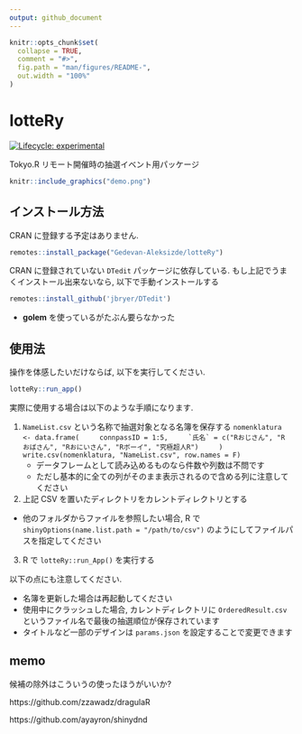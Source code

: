 ```yaml
---
output: github_document
---
```


<!-- README.md is generated from README.Rmd. Please edit that file -->

```r
knitr::opts_chunk$set(
  collapse = TRUE,
  comment = "#>",
  fig.path = "man/figures/README-",
  out.width = "100%"
)
```

# lotteRy

<!-- badges: start -->
[![Lifecycle: experimental](https://img.shields.io/badge/lifecycle-experimental-orange.svg)](https://www.tidyverse.org/lifecycle/#experimental)
<!-- badges: end -->

Tokyo.R リモート開催時の抽選イベント用パッケージ

```r
knitr::include_graphics("demo.png")
```

## インストール方法

CRAN に登録する予定はありません.

``` r
remotes::install_package("Gedevan-Aleksizde/lotteRy")
```

CRAN に登録されていない `DTedit` パッケージに依存している. もし上記でうまくインストール出来ないなら, 以下で手動インストールする

```r
remotes::install_github('jbryer/DTedit')
```

* **golem** を使っているがたぶん要らなかった

## 使用法

操作を体感したいだけならば, 以下を実行してください.

```r
lotteRy::run_app()
```

実際に使用する場合は以下のような手順になります.


1. `NameList.csv` という名称で抽選対象となる名簿を保存する
    ```
    nomenklatura <- data.frame(
    connpassID = 1:5,
    `氏名` = c("Rおじさん", "R おばさん", "Rおにいさん", "Rボーイ", "究極超人R")
    )
    write.csv(nomenklatura, "NameList.csv", row.names = F)
    ```
    * データフレームとして読み込めるものなら件数や列数は不問です
    * ただし基本的に全ての列がそのまま表示されるので含める列に注意してください
2. 上記 CSV を置いたディレクトリをカレントディレクトリとする
  * 他のフォルダからファイルを参照したい場合, R で `shinyOptions(name.list.path = "/path/to/csv")` のようにしてファイルパスを指定してください
3. R で `lotteRy::run_App()` を実行する

以下の点にも注意してください.

* 名簿を更新した場合は再起動してください
* 使用中にクラッシュした場合, カレントディレクトリに `OrderedResult.csv` というファイル名で最後の抽選順位が保存されています
* タイトルなど一部のデザインは `params.json` を設定することで変更できます

## memo

候補の除外はこういうの使ったほうがいいか?

https://github.com/zzawadz/dragulaR

https://github.com/ayayron/shinydnd
